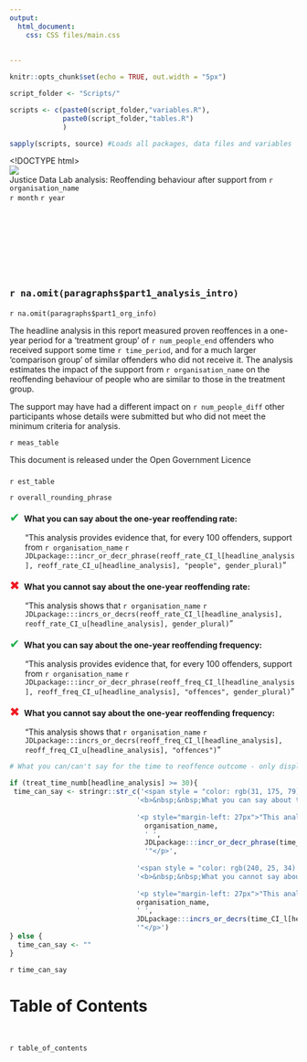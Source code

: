 ```yaml
---
output: 
  html_document:
    css: CSS files/main.css
    
    
---
```


```r

knitr::opts_chunk$set(echo = TRUE, out.width = "5px")

script_folder <- "Scripts/"

scripts <- c(paste0(script_folder,"variables.R"),
             paste0(script_folder,"tables.R")
             ) 

sapply(scripts, source) #Loads all packages, data files and variables


```
<!---------------------------------------------------------------------START OF TEXT------------------------------------------------------------------------------>
<!DOCTYPE html>
<html>
<body>


<div class="icon"><img src="`r icon_file_folder`MoJ.png"></div>
<div id="title">Justice Data Lab analysis: Reoffending behaviour after support from `r organisation_name`
<div class="date">`r month` `r year`</div>
</div>
<p style="margin-top:150px; position: relative;"></p>

<b><div style="font-size: 14pt;">

<!--- First paragraph summarising result ---->
`r na.omit(paragraphs$part1_analysis_intro)`

</div></b>  

<!----- Paragraph describing the organisation ---->
`r na.omit(paragraphs$part1_org_info)`

The headline analysis in this report measured proven reoffences in a one-year period for a 'treatment group' of `r num_people_end` offenders who received support some time `r time_period`, and for a much larger 'comparison group' of similar offenders who did not receive it. The analysis estimates the impact of the support from `r organisation_name` on the reoffending behaviour of people who are similar to those in the treatment group. 

The support may have had a different impact on `r num_people_diff` other participants whose details were submitted but who did not meet the minimum criteria for analysis.
 

<!--------------------------------------------------------------OVERALL MEASUREMENTS TABLE---------------------------------------------------------->

`r meas_table` <!---- Table showing overall measurements of the treatment and comparison groups---->



<div class="footer">
  This document is released under the Open Government Licence
</div>
<!-- <div class="footer1">
  This document is released under the Open Government Licence
</div> --> <!-- Previously required for first page footer in Firefox, but now doesn't seem to be necessary -->
<h5> </h5> <!--- Page break---->
<!----------------------------------------------OVERALL ESTIMATES TABLE---------------------------------------------------------->

`r est_table` <!---- Table showing overall estimates of the impact of the intervention ---->

`r overall_rounding_phrase`
<br>

<!----------------What you can and can't say --------------------->



<span style = 'color: rgb(31, 175, 79) !important; font-size: 16pt;'>&#10004;</span> <!---- a green tick ---->
<b>&nbsp;What you can say about the one-year reoffending rate:</b>
<p style="margin-left: 27px">"This analysis provides evidence that, for every 100 offenders, support from `r organisation_name` `r JDLpackage:::incr_or_decr_phrase(reoff_rate_CI_l[headline_analysis], reoff_rate_CI_u[headline_analysis], "people", gender_plural)` "</p>


<span style = 'color: rgb(240, 25, 34) !important; font-size: 16pt;'>&#10006;</span> <!---- a red cross ---->
<b>&nbsp;What you cannot say about the one-year reoffending rate:</b>
<p style="margin-left: 27px">"This analysis shows that `r organisation_name` `r JDLpackage:::incrs_or_decrs(reoff_rate_CI_l[headline_analysis], reoff_rate_CI_u[headline_analysis], gender_plural)`"</p>

<span style = 'color: rgb(31, 175, 79) !important; font-size: 16pt;'>&#10004;</span> <!---- a green tick ---->
<b>&nbsp;What you can say about the one-year reoffending frequency:</b>
<p style="margin-left: 27px">"This analysis provides evidence that, for every 100 offenders, support from `r organisation_name` `r JDLpackage:::incr_or_decr_phrase(reoff_freq_CI_l[headline_analysis], reoff_freq_CI_u[headline_analysis], "offences", gender_plural)`"</p>

<span style = 'color: rgb(240, 25, 34) !important; font-size: 16pt;'>&#10006;</span> <!---- a red cross ---->
<b>&nbsp;What you cannot say about the one-year reoffending frequency:</b>
<p style="margin-left: 27px">"This analysis shows that `r organisation_name` `r JDLpackage:::incrs_or_decrs(reoff_freq_CI_l[headline_analysis], reoff_freq_CI_u[headline_analysis], "offences")`"</p>

``` r

# What you can/can't say for the time to reoffence outcome - only displays if number is greater than 30

if (treat_time_numb[headline_analysis] >= 30){
 time_can_say <- stringr::str_c('<span style = "color: rgb(31, 175, 79) !important; font-size: 16pt;">&#10004;</span>', # A green tick
                               '<b>&nbsp;&nbsp;What you can say about the time to first reoffence:</b>',
                               
                               '<p style="margin-left: 27px">"This analysis provides evidence that, for offenders who reoffend during a one-year period, support from ',
                                 organisation_name, 
                                 ' ', 
                                 JDLpackage:::incr_or_decr_phrase(time_CI_l[headline_analysis], time_CI_u[headline_analysis], "days", gender_plural),
                                 '"</p>',
                               
                               '<span style = "color: rgb(240, 25, 34) !important; font-size: 16pt;">&#10006;</span>', # A red cross
                               '<b>&nbsp;&nbsp;What you cannot say about the time to first reoffence:</b>',
                               
                               '<p style="margin-left: 27px">"This analysis shows that ',
                               organisation_name,
                               ' ', 
                               JDLpackage:::incrs_or_decrs(time_CI_l[headline_analysis], time_CI_u[headline_analysis], "days"),
                               '"</p>')
} else {
  time_can_say <- ""
}

```

`r time_can_say` <!--- Prints what you can/can't say for the time to reoffence outcome --->

<h5> </h5> <!--- Page break---->

<!---------------------------------------------TABLE OF CONTENTS--------------------------------------------------------------->


<h1><div style = "text-align:left;"><b>Table of Contents</b></div></h1>
<br> 


`r table_of_contents` <!------- Prints the Table of Contents ------>


</body>
</html>
